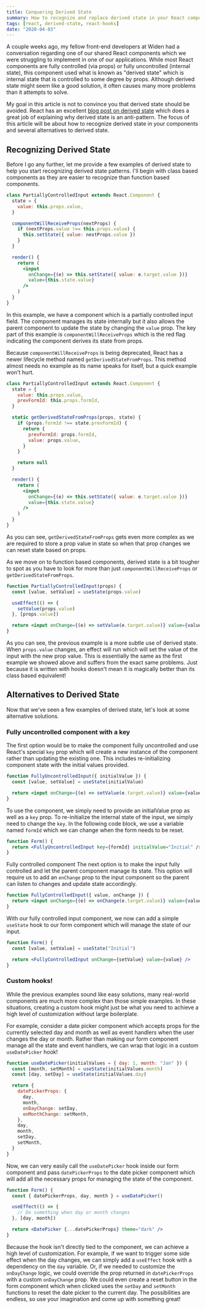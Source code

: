 ```yaml
---
title: Conquering Derived State
summary: How to recognize and replace derived state in your React components
tags: [react, derived-state, react-hooks]
date: "2020-04-03"
---
```


A couple weeks ago, my fellow front-end developers at Widen had a conversation
regarding one of our shared React components which we were struggling to
implement in one of our applications. While most React components are fully
controlled (via props) or fully uncontrolled (internal state), this component
used what is known as "derived state" which is internal state that is controlled
to some degree by props. Although derived state might seem like a good solution,
it often causes many more problems than it attempts to solve.

My goal in this article is not to convince you that derived state should be
avoided. React has an excellent
[blog post on derived state](https://reactjs.org/blog/2018/06/07/you-probably-dont-need-derived-state.html)
which does a great job of explaining why derived state is an anti-pattern. The
focus of this article will be about how to recognize derived state in your
components and several alternatives to derived state.

## Recognizing Derived State

Before I go any further, let me provide a few examples of derived state to help
you start recognizing derived state patterns. I'll begin with class based
components as they are easier to recognize than function based components.

```jsx
class PartiallyControlledInput extends React.Component {
  state = {
    value: this.props.value,
  }

  componentWillReceiveProps(nextProps) {
    if (nextProps.value !== this.props.value) {
      this.setState({ value: nextProps.value })
    }
  }

  render() {
    return (
      <input
        onChange={(e) => this.setState({ value: e.target.value })}
        value={this.state.value}
      />
    )
  }
}
```

In this example, we have a component which is a partially controlled input
field. The component manages its state internally but it also allows the parent
component to update the state by changing the `value` prop. The key part of this
example is `componentWillReceiveProps` which is the red flag indicating the
component derives its state from props.

Because `componentWillReceiveProps` is being deprecated, React has a newer
lifecycle method named `getDerivedStateFromProps`. This method almost needs no
example as its name speaks for itself, but a quick example won't hurt.

```jsx
class PartiallyControlledInput extends React.Component {
  state = {
    value: this.props.value,
    prevFormId: this.props.formId,
  }

  static getDerivedStateFromProps(props, state) {
    if (props.formId !== state.prevFormId) {
      return {
        prevFormId: props.formId,
        value: props.value,
      }
    }

    return null
  }

  render() {
    return (
      <input
        onChange={(e) => this.setState({ value: e.target.value })}
        value={this.state.value}
      />
    )
  }
}
```

As you can see, `getDerivedStateFromProps` gets even more complex as we are
required to store a prop value in state so when that prop changes we can reset
state based on props.

As we move on to function based components, derived state is a bit tougher to
spot as you have to look for more than just `componentWillReceiveProps` or
`getDerivedStateFromProps`.

```jsx
function PartiallyControlledInput(props) {
  const [value, setValue] = useState(props.value)

  useEffect(() => {
    setValue(props.value)
  }, [props.value])

  return <input onChange={(e) => setValue(e.target.value)} value={value} />
}
```

As you can see, the previous example is a more subtle use of derived state. When
`props.value` changes, an effect will run which will set the value of the input
with the new prop value. This is essentially the same as the first example we
showed above and suffers from the exact same problems. Just because it is
written with hooks doesn't mean it is magically better than its class based
equivalent!

## Alternatives to Derived State

Now that we've seen a few examples of derived state, let's look at some
alternative solutions.

### Fully uncontrolled component with a key

The first option would be to make the component fully uncontrolled and use
React's special `key` prop which will create a new instance of the component
rather than updating the existing one. This includes re-initializing component
state with the initial values provided.

```jsx
function FullyUncontrolledInput({ initialValue }) {
  const [value, setValue] = useState(initialValue)

  return <input onChange={(e) => setValue(e.target.value)} value={value} />
}
```

To use the component, we simply need to provide an initialValue prop as well as
a `key` prop. To re-initialize the internal state of the input, we simply need
to change the `key`. In the following code block, we use a variable named
`formId` which we can change when the form needs to be reset.

```jsx
function Form() {
  return <FullyUncontrolledInput key={formId} initialValue="Initial" />
}
```

Fully controlled component The next option is to make the input fully controlled
and let the parent component manage its state. This option will require us to
add an `onChange` prop to the input component so the parent can listen to
changes and update state accordingly.

```jsx
function FullyControlledInput({ value, onChange }) {
  return <input onChange={(e) => onChange(e.target.value)} value={value} />
}
```

With our fully controlled input component, we now can add a simple `useState`
hook to our form component which will manage the state of our input.

```jsx
function Form() {
  const [value, setValue] = useState("Initial")

  return <FullyControlledInput onChange={setValue} value={value} />
}
```

### Custom hooks!

While the previous examples sound like easy solutions, many real-world
components are much more complex than those simple examples. In these
situations, creating a custom hook might just be what you need to achieve a high
level of customization without large boilerplate.

For example, consider a date picker component which accepts props for the
currently selected day and month as well as event handlers when the user changes
the day or month. Rather than making our form component manage all the state and
event handlers, we can wrap that logic in a custom `useDatePicker` hook!

```js
function useDatePicker(initialValues = { day: 1, month: "Jan" }) {
  const [month, setMonth] = useState(initialValues.month)
  const [day, setDay] = useState(initialValues.day)

  return {
    datePickerProps: {
      day,
      month,
      onDayChange: setDay,
      onMonthChange: setMonth,
    },
    day,
    month,
    setDay,
    setMonth,
  }
}
```

Now, we can very easily call the `useDatePicker` hook inside our form component
and pass `datePickerProps` to the date picker component which will add all the
necessary props for managing the state of the component.

```jsx
function Form() {
  const { datePickerProps, day, month } = useDatePicker()

  useEffect(() => {
    // Do something when day or month changes
  }, [day, month])

  return <DatePicker {...datePickerProps} theme="dark" />
}
```

Because the hook isn't directly tied to the component, we can achieve a high
level of customization. For example, if we want to trigger some side effect when
the day changes, we can simply add a `useEffect` hook with a dependency on the
`day` variable. Or, if we needed to customize the `onDayChange` logic, we could
override the prop returned in `datePickerProps` with a custom `onDayChange`
prop. We could even create a reset button in the form component which when
clicked uses the `setDay` and `setMonth` functions to reset the date picker to
the current day. The possibilities are endless, so use your imagination and come
up with something great!
